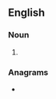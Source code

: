 ==English==

===Noun===
{{head|en|noun plural form}}

# {{plural of|explainer|lang=en}}

===Anagrams===
* {{anagrams|en|re-explains}}